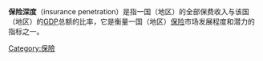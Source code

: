 {{Expand|time=2008-08-04}}
'''保险深度'''（insurance penetration）是指一国（地区）的全部保费收入与该国（地区）的[[GDP|GDP]]总额的比率，它是衡量一国（地区）[[保险|保险]]市场发展程度和潜力的指标之一。

{{fact|2007年世界平均的'''保险深度'''为7.5%，中国为2.9%。|time=2007-12-16}}
{{fact|2020年，中国的保险深度已达到4.5%|time=2021-12-3}}

[[Category:保險|Category:保險]]